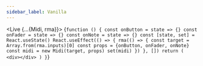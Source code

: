 ---
sidebar_label: Vanilla
---


<Live {...{Midi, rma}}>
{`function () {
    const onButton = state => {}
    const onFader = state => {}
    const onNote = state => {}
    const [state, set] = React.useState()
    React.useEffect(() => {
        rma(() => {
            const target = Array.from(rma.inputs)[0]
            const props = {onButton, onFader, onNote}
            const midi = new Midi(target, props)
            set(midi)
        })
    }, [])
    return (
        <div></div>
    )
}`}
</Live>
